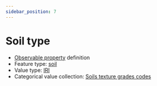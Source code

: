 ```yaml
---
sidebar_position: 7
---
```



# Soil type

- [Observable property](/viewers/dawe-vocabs?uri=https://linked.data.gov.au/def/nrm/1d5a5f27-0e18-4685-a686-1924684d0d59) definition
- Feature type: [soil](http://linked.data.gov.au/def/tern-cv/98e8d72d-f361-41ed-af9d-6e7f90c1dfce)
- Value type: [IRI](https://w3id.org/tern/ontologies/tern/IRI)
- Categorical value collection: [Soils texture grades codes](/viewers/dawe-vocabs?uri=https://linked.data.gov.au/def/nrm/be0d287d-5d52-4b11-b905-b6432ac265a1)

<Example
  protocolModule="invertebrate-leaf-litter-extraction"
  observableProperty="https://linked.data.gov.au/def/nrm/1d5a5f27-0e18-4685-a686-1924684d0d59"
/>
